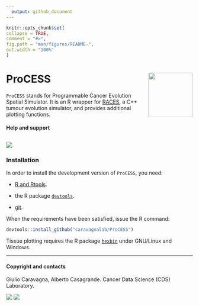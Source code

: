 ```yaml
---
  output: github_document
---
```

  
  ```r
knitr::opts_chunk$set(
  collapse = TRUE,
  comment = "#>",
  fig.path = "man/figures/README-",
  out.width = "100%"
)
```

# ProCESS <a href="caravagnalab.github.io/ProCESS"><img src="man/figures/logo.png" align="right" height="120" alt="" /></a>


<!-- badges: start -->
<!--  
  [![R-CMD-check](https://github.com/caravagnalab/ProCESS/workflows/R-CMD-check/badge.svg)](https://github.com/caravagnalab/ProCESS/actions)
[![pkgdown](https://github.com/caravagnalab/ProCESS/actions/workflows/pkgdown.yaml/badge.svg)](https://github.com/caravagnalab/ProCESS/actions/workflows/pkgdown.yaml)
-->
<!-- badges: end -->
  
`ProCESS` stands for Programmable Cancer Evolution Spatial Simulator.
It is an R wrapper for
[RACES](https://github.com/albertocasagrande/RACES), a C++ tumour
evolution simulator, and provides additional plotting functions.

#### Help and support

[![](https://img.shields.io/badge/GitHub%20Pages-https://caravagnalab.github.io/ProCESS/-yellow.svg)](https://caravagnalab.github.io/ProCESS/)
-----

### Installation

In order to install the development version of `ProCESS`, you need:

* [R and Rtools](https://cran.r-project.org).

* the R package [`devtools`](https://devtools.r-lib.org).

* [git](https://git-scm.com/downloads).


When the requirements have been satisfied, issue the R command:

``` r
devtools::install_github("caravagnalab/ProCESS")
```

Tissue plotting requires the R package 
[`hexbin`](https://cran.r-project.org/web/packages/hexbin/index.html)
under GNU/Linux and Windows.

-----
  
#### Copyright and contacts
  
Giulio Caravagna, Alberto Casagrande. Cancer Data Science (CDS) Laboratory.

[![](https://img.shields.io/badge/CDS%20Lab%20Github-caravagnalab-seagreen.svg)](https://github.com/caravagnalab/)
[![](https://img.shields.io/badge/CDS%20Lab%20webpage-https://www.caravagnalab.org/-red.svg)](https://www.caravagnalab.org/)
